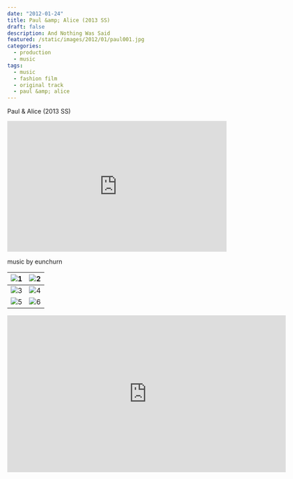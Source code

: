 ```yaml
---
date: "2012-01-24"
title: Paul &amp; Alice (2013 SS)
draft: false
description: And Nothing Was Said
featured: /static/images/2012/01/paul001.jpg
categories:
  - production
  - music
tags:
  - music
  - fashion film
  - original track
  - paul &amp; alice
---
```


Paul &amp; Alice (2013 SS)

<div className="container flex justify-center">
  <iframe
    width="100%"
    height="300"
    scrolling="no"
    frameBorder="no"
    allow="autoplay"
    src="https://w.soundcloud.com/player/?url=https%3A//api.soundcloud.com/tracks/79152428&amp;color=%23ff5500&amp;auto_play=false&amp;hide_related=false&amp;show_comments=true&amp;show_user=true&amp;show_reposts=false&amp;show_teaser=true&amp;visual=true"
  ></iframe>
</div>

music by eunchurn

| ![1](/static/images/2012/01/paul001.jpg) | ![2](/static/images/2012/01/paul002.jpg) |
| :--------------------------------------: | :--------------------------------------: |
| ![3](/static/images/2012/01/paul003.jpg) | ![4](/static/images/2012/01/paul005.jpg) |
| ![5](/static/images/2012/01/paul006.jpg) | ![6](/static/images/2012/01/paul007.jpg) |

<div className="container flex justify-center">
  <iframe
    src="https://player.vimeo.com/video/237631363"
    width="640"
    height="360"
    frameBorder="0"
    webkitallowfullscreen="true"
    mozallowfullscreen="true"
    allowFullScreen
  ></iframe>
</div>
